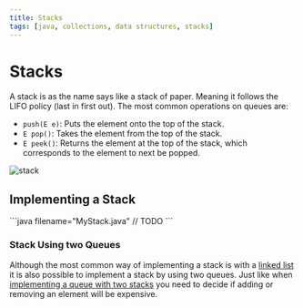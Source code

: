 ```yaml
---
title: Stacks
tags: [java, collections, data structures, stacks]
---
```



# Stacks

A stack is as the name says like a stack of paper. Meaning it follows the LIFO policy (last in first out). The most common operations on queues are:

- `push(E e)`: Puts the element onto the top of the stack.
- `E pop()`: Takes the element from the top of the stack.
- `E peek()`: Returns the element at the top of the stack, which corresponds to the element to next be popped.

![stack](/compSci/stack.png)

## Implementing a Stack

<Callout type="todo">
```java filename="MyStack.java"
// TODO
```
</Callout>

### Stack Using two Queues

Although the most common way of implementing a stack is with a [linked list](./linkedLists) it is also possible to implement a stack by using two queues. Just like when [implementing a queue with two stacks](./queues#queue-using-two-stacks) you need to decide if adding or removing an element will be expensive.
